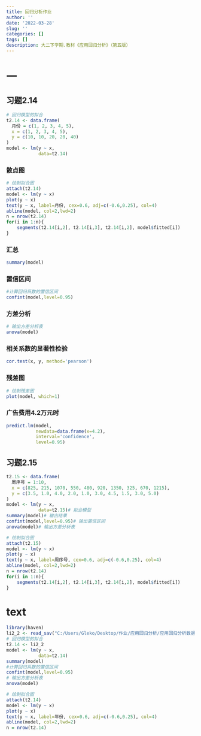 ```yaml
---
title: 回归分析作业
author: ''
date: '2022-03-28'
slug: ''
categories: []
tags: []
description: 大二下学期.教材《应用回归分析》（第五版）
---
```


# 一
## 习题2.14
```r
# 回归模型的拟合
t2.14 <- data.frame(
  月份 = c(1, 2, 3, 4, 5),
  x = c(1, 2, 3, 4, 5),
  y = c(10, 10, 20, 20, 40)
)
model <- lm(y ~ x,
            data=t2.14)
```

### 散点图

```r
# 绘制拟合图
attach(t2.14)
model <- lm(y ~ x)
plot(y ~ x)
text(y ~ x, label=月份, cex=0.6, adj=c(-0.6,0.25), col=4)
abline(model, col=2,lwd=2)
n = nrow(t2.14)
for(i in 1:n){
    segments(t2.14[i,2], t2.14[i,3], t2.14[i,2], model$fitted[i])
}
```

### 汇总

```r
summary(model)
```

### 置信区间

```r
#计算回归系数的置信区间
confint(model,level=0.95)
```

### 方差分析

```r
# 输出方差分析表
anova(model)
```

### 相关系数的显著性检验

```r
cor.test(x, y, method='pearson')
```

### 残差图

```r
# 绘制残差图
plot(model, which=1)
```

### 广告费用4.2万元时

```r
predict.lm(model,
           newdata=data.frame(x=4.2),
           interval='confidence',
           level=0.95)
```

## 习题2.15
```r
t2.15 <- data.frame(
  周序号 = 1:10,
  x = c(825, 215, 1070, 550, 480, 920, 1350, 325, 670, 1215),
  y = c(3.5, 1.0, 4.0, 2.0, 1.0, 3.0, 4.5, 1.5, 3.0, 5.0)
)
model <- lm(y ~ x,
            data=t2.15)# 拟合模型
summary(model)# 输出结果
confint(model,level=0.95)# 输出置信区间
anova(model)# 输出方差分析表
```

```r
# 绘制拟合图
attach(t2.15)
model <- lm(y ~ x)
plot(y ~ x)
text(y ~ x, label=周序号, cex=0.6, adj=c(-0.6,0.25), col=4)
abline(model, col=2,lwd=2)
n = nrow(t2.14)
for(i in 1:n){
    segments(t2.14[i,2], t2.14[i,3], t2.14[i,2], model$fitted[i])
}
```

# text
```r
library(haven)
li2_2 <- read_sav("C:/Users/Gleko/Desktop/作业/应用回归分析/应用回归分析数据（第5版）/例题SPSS格式/li2.2.sav")
# 回归模型的拟合
t2.14 <- li2_2
model <- lm(y ~ x,
            data=t2.14)
summary(model)
#计算回归系数的置信区间
confint(model,level=0.95)
# 输出方差分析表
anova(model)

# 绘制拟合图
attach(t2.14)
model <- lm(y ~ x)
plot(y ~ x)
text(y ~ x, label=年份, cex=0.6, adj=c(-0.6,0.25), col=4)
abline(model, col=2,lwd=2)
n = nrow(t2.14)
```
